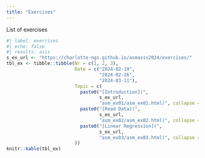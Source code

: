 ```yaml
---
title: "Exercises"
---
```


List of exercises

```r
#| label: exercises
#| echo: false
#| results: asis
s_ex_url <- "https://charlotte-ngs.github.io/asmasss2024/exercises/"
tbl_ex <- tibble::tibble(Nr = c(1, 2, 3),
                         Date = c("2024-02-19",
                                  "2024-02-26",
                                  "2024-03-11"),
                         Topic = c(
                           paste0("[Introduction](", 
                                  s_ex_url,
                                  "asm_ex01/asm_ex01.html)", collapse = ""),
                           paste0("[Read Data](",
                                  s_ex_url,
                                  "asm_ex02/asm_ex02.html)", collapse = ""),
                           paste0("[Linear Regression](",
                                  s_ex_url,
                                  "asm_ex03/asm_ex03.html)", collapse = "")
                         ))
knitr::kable(tbl_ex)
```


